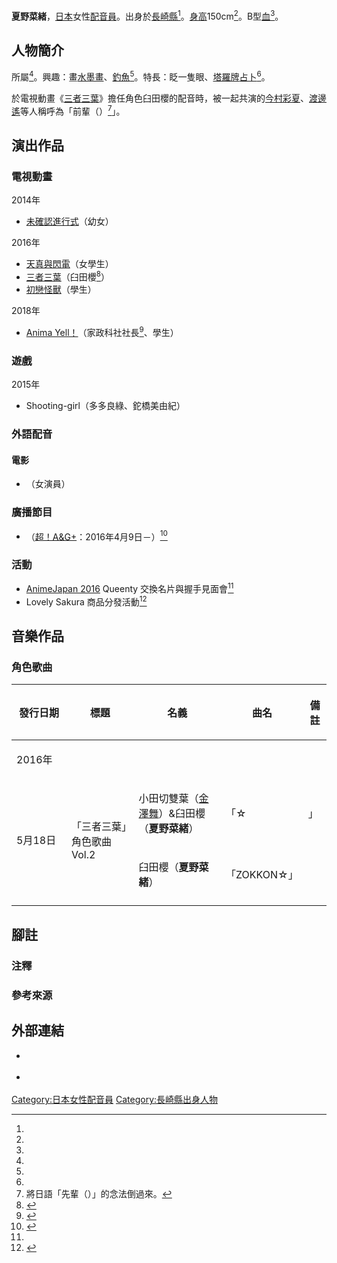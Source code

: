 {{multiple issues|
{{Notability Unreferenced|time=2017-04-03T13:14:04+00:00}}
{{refimprove|time=2017-04-03T13:14:04+00:00}}
}}
{{noteTA|G1=Anime}}
{{配音員
|姓名= 夏野菜緒
|圖片= 
|尺寸= 
|替代= 
|簡介= 
|本名= 
|外文名= 
|外文= 
|羅馬拼音= 
|英文名= 
|暱稱= 
|藝名= 
|國籍= 
|籍貫= 
|出生地= 
|出身地= {{JPN}}[[長崎縣|長崎縣]]
|死歿地= 
|出生名= 
|生年= 
|生月= 7
|生日= 11
|歿年= 
|歿月= 
|歿日= 
|血型= B型
|配演語言= 
|教育程度= 
|母校= 
|所屬= {{link-ja|Aslead Company|アズリードカンパニー}}
|宗教信仰= 
|配偶= 
|活躍年代= 
|出道作= 
|代表作= 臼田櫻（[[三者三葉|三者三葉]]）
|網站= 
|其他= 
|module= {{japanese|embed=yes|夏野 菜緒|なつの なお|Natsuno Nao}}
}}
'''夏野菜緒'''{{BD||7月11日<ref name="profu">{{Cite web|url=http://www.aslead-voice.co.jp/talento/Official/natsuno.pdf|title=Aslead Company公式官網的聲優簡介|publisher={{link-ja|Aslead Company|アズリードカンパニー}}|format=PDF|accessdate=2017-04-02|language=ja}}</ref>||}}，[[日本|日本]]女性[[配音員|配音員]]。出身於[[長崎縣|長崎縣]]<ref name="profu" />。[[身高|身高]]150cm<ref name="profu" />。B型[[血型|血]]<ref name="profu" />。

== 人物簡介 ==
{{link-ja|Aslead Company|アズリードカンパニー}}所屬<ref name="profu" />。興趣：畫[[水墨畫|水墨畫]]、[[釣魚|釣魚]]<ref name="profu" />。特長：眨一隻眼、[[塔羅牌|塔羅牌]][[占卜|占卜]]<ref name="profu" />。

於電視動畫《[[三者三葉|三者三葉]]》擔任角色臼田櫻的配音時，被一起共演的[[今村彩夏|今村彩夏]]、[[渡邊遙|渡邊遙]]等人稱呼為「前輩（<small>{{lang|ja|パイセン}}</small>）<ref group="注">將日語「先輩（<small>{{lang|ja|センパイ}}</small>）」的念法倒過來。</ref>」。

== 演出作品 ==
=== 電視動畫 ===
; 2014年
* [[未確認進行式|未確認進行式]]（幼女）
; 2016年
* [[天真與閃電|天真與閃電]]（女學生）
* [[三者三葉|三者三葉]]（臼田櫻<ref>{{Cite web|url=http://sansyasanyou.com/staffcast/|title=電視動畫『三者三葉』製作人員&配音員|work=『三者三葉』公式官網|publisher=三者三葉製作委員會|accessdate=2017-04-02|language=ja|archive-date=2017-01-14|archive-url=https://web.archive.org/web/20170114055516/http://sansyasanyou.com/staffcast/|dead-url=no}}</ref>）
* [[初戀怪獸|初戀怪獸]]（學生）
; 2018年
* [[Anima_Yell!|Anima Yell！]]（家政科社社長<ref>{{Cite web|work=電視動畫『Anima Yell！』公式官網|url=http://animayell.com/staffcast/|title=製作人員&配音員|accessdate=2018-09-28|language=ja|archive-date=2018-07-20|archive-url=https://web.archive.org/web/20180720081244/http://animayell.com/staffcast/|dead-url=no}}</ref>、學生）<!--10月7日-->

=== 遊戲 ===
; 2015年
* Shooting-girl（多多良綠、鉈橋美由紀）

=== 外語配音 ===
==== 電影 ====
* {{link-en|情人搭錯線 (1999年電影)|An Ideal Husband (1999 film)|情人搭錯線}}（女演員）

=== 廣播節目 ===
* {{link-ja|A&G GIRLS BEAT♪ Queenty|A&G GIRLS BEAT♪ Queenty}}（[[超！A&G+|超！A&G+]]：2016年4月9日－）<ref name="queenty">{{Cite web|date=2016-03-21|url=http://www.agqr.jp/topics/archives/ag_9.php|script-title=ja:新人女性声優5人による"土日"のワイド番組が始まる！|work=超！A&G+|publisher=[[文化放送_(日本)|文化放送]]|accessdate=2017-04-02|language=ja|archive-date=2016-04-26|archive-url=https://web.archive.org/web/20160426033801/http://www.agqr.jp/topics/archives/ag_9.php|dead-url=no}}</ref>

=== 活動 ===
* [[AnimeJapan|AnimeJapan 2016]] Queenty 交換名片與握手見面會<ref name="queenty" />
* Lovely Sakura 商品分發活動<ref>{{Cite web|date=2016-04-01|url=http://sansyasanyou.com/news/index00290000.html|title=『Lovely Sakura』商品分發活動開辦!!!|work=『三者三葉』公式官網|publisher=三者三葉製作委員會|accessdate=2016-04-18|archive-date=2016-04-06|archive-url=https://web.archive.org/web/20160406012110/http://sansyasanyou.com/news/index00290000.html|dead-url=no}}</ref>

== 音樂作品 ==
=== 角色歌曲 ===
{|class=wikitable style="font-size:small"
!style="width:4.5em"|發行日期!!標題!!名義!!曲名!!備註
|-
!colspan="5"|2016年
|-
|rowspan="2"|5月18日
|rowspan="2"|「三者三葉」角色歌曲 Vol.2
|小田切雙葉（[[金澤舞|金澤舞]]）&臼田櫻（'''夏野菜緒'''）
|「{{lang|ja|とぅいんくる}}☆{{lang|ja|そんぐ}}!!」
|rowspan="2"|電視動畫《[[三者三葉|三者三葉]]》角色歌曲
|-
|臼田櫻（'''夏野菜緒'''）
|「ZOKKON☆{{lang|ja|チェリーブロッサム}}」
|-
|}

== 腳註 ==
=== 注釋 ===
{{reflist|group="注"}}

=== 參考來源 ===
{{reflist}}

== 外部連結 ==
* {{PDFlink|[http://www.aslead-voice.co.jp/talento/Official/natsuno.pdf Aslead Company公式官網的聲優簡介]}} {{ja icon}}
* {{Twitter|natsuyasaio}} {{ja icon}}

{{DEFAULTSORT:Natsuno Nao}}
[[Category:日本女性配音員|Category:日本女性配音員]]
[[Category:長崎縣出身人物|Category:長崎縣出身人物]]